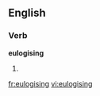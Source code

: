 
==English==

===Verb===
'''eulogising'''

# {{present participle of|[[eulogise]]}}

[[fr:eulogising]]
[[vi:eulogising]]